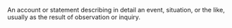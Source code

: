 An account or statement describing in detail an event, situation, or the like, usually as the result of observation or inquiry.
